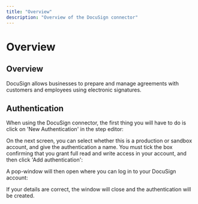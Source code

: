 ```yaml
---
title: "Overview"
description: "Overview of the DocuSign connector"
---
```


# Overview

## Overview

DocuSign allows businesses to prepare and manage agreements with customers and employees using electronic signatures.

## Authentication

When using the DocuSign connector, the first thing you will have to do is click on 'New Authentication' in the step editor:

On the next screen, you can select whether this is a production or sandbox account, and give the authentication a name. You must tick the box confirming that you grant full read and write access in your account, and then click 'Add authentication':

A pop-window will then open where you can log in to your DocuSign account:

If your details are correct, the window will close and the authentication will be created.
